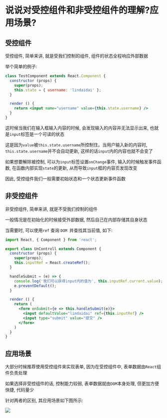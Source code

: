 # 说说对受控组件和非受控组件的理解?应用场景?

## 受控组件

受控组件, 简单来讲, 就是受我们控制的组件, 组件的状态全程响应外部数据

举个简单的例子: 

```jsx
class TestComponent extends React.Component {
  constructor (props) {
    super(props);
    this.state = { username: 'lindaidai' };
  }

  render () {
    return <input name="username" value={this.state.username} />
  }
}
```

这时候当我们在输入框输入内容的时候, 会发现输入的内容并无法显示出来, 也就是`input`标签是一个可读的状态

这是因为`value`被`this.state.username`所控制住。当用户输入新的内容时, `this.state.username`并不会自动更新, 这样的话`input`内的内容也就不会变了

如果想要解除被控制, 可以为`input`标签设置`onChange`事件, 输入的时候触发事件函数, 在函数内部实现`state`的更新, 从而导致`input`框的内容页发现改变

因此, 受控组件我们一般需要初始状态和一个状态更新事件函数

## 非受控组件

非受控组件, 简单来讲, 就是不受我们控制的组件

一般情况是在初始化的时候接受外部数据, 然后自己在内部存储其自身状态

当需要时, 可以使用`ref` 查询 `DOM `并查找其当前值, 如下: 

```jsx
import React, { Component } from 'react';

export class UnControll extends Component {
  constructor (props) {
    super(props);
    this.inputRef = React.createRef();
  }

  handleSubmit = (e) => {
    console.log('我们可以获得input内的值为', this.inputRef.current.value);
    e.preventDefault();
  }

  render () {
    return (
      <form onSubmit={e => this.handleSubmit(e)}>
        <input defaultValue="lindaidai" ref={this.inputRef} />
        <input type="submit" value="提交" />
      </form>
    )
  }
}
```

## 应用场景

大部分时候推荐使用受控组件来实现表单, 因为在受控组件中, 表单数据由`React`组件负责处理

如果选择非受控组件的话, 控制能力较弱, 表单数据就由`DOM`本身处理, 但更加方便快捷, 代码量少

针对两者的区别, 其应用场景如下图所示: 

![](https://static.vue-js.com/f28aed20-df2f-11eb-ab90-d9ae814b240d.png)
